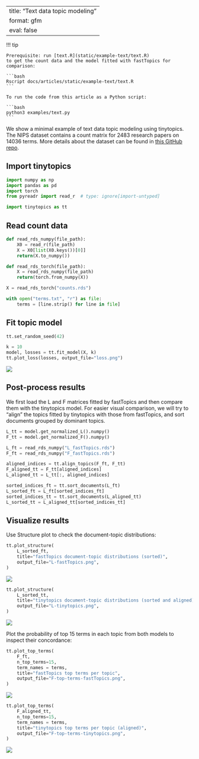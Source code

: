 <!-- `.md` and `.py` files are generated from the `.qmd` file. Please edit that file. -->

---
title: "Text data topic modeling"
format: gfm
eval: false
---

!!! tip

    Prerequisite: run [text.R](static/example-text/text.R)
    to get the count data and the model fitted with fastTopics for comparison:

    ```bash
    Rscript docs/articles/static/example-text/text.R
    ```

    To run the code from this article as a Python script:

    ```bash
    python3 examples/text.py
    ```

We show a minimal example of text data topic modeling using tinytopics.
The NIPS dataset contains a count matrix for 2483 research papers on
14036 terms. More details about the dataset can be found in
[this GitHub repo](https://github.com/stephenslab/fastTopics-experiments).

## Import tinytopics

```python
import numpy as np
import pandas as pd
import torch
from pyreadr import read_r  # type: ignore[import-untyped]

import tinytopics as tt
```

## Read count data

```python
def read_rds_numpy(file_path):
    X0 = read_r(file_path)
    X = X0[list(X0.keys())[0]]
    return(X.to_numpy())

def read_rds_torch(file_path):
    X = read_rds_numpy(file_path)
    return(torch.from_numpy(X))
```

```python
X = read_rds_torch("counts.rds")

with open("terms.txt", "r") as file:
    terms = [line.strip() for line in file]
```

## Fit topic model

```python
tt.set_random_seed(42)

k = 10
model, losses = tt.fit_model(X, k)
tt.plot_loss(losses, output_file="loss.png")
```

![](images/text/loss.png)

## Post-process results

We first load the L and F matrices fitted by fastTopics and then
compare them with the tinytopics model. For easier visual comparison, we will
try to "align" the topics fitted by tinytopics with those from fastTopics,
and sort documents grouped by dominant topics.

```python
L_tt = model.get_normalized_L().numpy()
F_tt = model.get_normalized_F().numpy()

L_ft = read_rds_numpy("L_fastTopics.rds")
F_ft = read_rds_numpy("F_fastTopics.rds")

aligned_indices = tt.align_topics(F_ft, F_tt)
F_aligned_tt = F_tt[aligned_indices]
L_aligned_tt = L_tt[:, aligned_indices]

sorted_indices_ft = tt.sort_documents(L_ft)
L_sorted_ft = L_ft[sorted_indices_ft]
sorted_indices_tt = tt.sort_documents(L_aligned_tt)
L_sorted_tt = L_aligned_tt[sorted_indices_tt]
```

## Visualize results

Use Structure plot to check the document-topic distributions:

```python
tt.plot_structure(
    L_sorted_ft,
    title="fastTopics document-topic distributions (sorted)",
    output_file="L-fastTopics.png",
)
```

![](images/text/L-fastTopics.png)

```python
tt.plot_structure(
    L_sorted_tt,
    title="tinytopics document-topic distributions (sorted and aligned)",
    output_file="L-tinytopics.png",
)
```

![](images/text/L-tinytopics.png)

Plot the probability of top 15 terms in each topic from both models
to inspect their concordance:

```python
tt.plot_top_terms(
    F_ft,
    n_top_terms=15,
    term_names = terms,
    title="fastTopics top terms per topic",
    output_file="F-top-terms-fastTopics.png",
)
```

![](images/text/F-fastTopics.png)

```python
tt.plot_top_terms(
    F_aligned_tt,
    n_top_terms=15,
    term_names = terms,
    title="tinytopics top terms per topic (aligned)",
    output_file="F-top-terms-tinytopics.png",
)
```

![](images/text/F-tinytopics.png)
